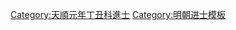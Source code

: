 {{Navbox
|name = 天順元年丁丑科殿試金榜
|title = 天順元年（[[1457年]]）丁丑科殿試金榜
|titlestyle = background-color:#FFD700;
|image =
|style = width:100%;text-align:center; 
|groupstyle = text-align:center; background-color:#FFD700;
|liststyle = text-align:center;
|state = {{{state<includeonly>|collapsed</includeonly>}}}
|group1 = 第一甲<br>賜進士及第<br>共3名
|list1 = '''[[黎淳|黎　淳]]''' - '''[[徐瓊|徐　瓊]]''' - '''[[陳秉中]]'''

|group2 = 第二甲<br>賜進士出身<br>共97名
|list2 = [[宋瑛 (天順進士)|宋　瑛]] - [[徐綺|徐　綺]] - [[張琦 (天順進士)|張　琦]] - [[羅崇嶽]] - [[楊琮|楊　琮]] - [[彭彥充]] - [[周易同]] - [[李慶 (天順進士)|李　慶]] - [[左贊|左　贊]] - [[劉瀚|劉　瀚]]<br>[[袁芳|袁　芳]] - [[許起|許　起]] - [[陳伯良]] - [[趙熙 (天順進士)|趙　熙]] - [[何淡|何　淡]] - [[柳瑛|柳　瑛]] - [[路璋 (天順進士)|路　璋]] - [[石澄|石　澄]] - [[范純|范　純]] - [[夏積|夏　積]]<br>[[劉伯川]] - [[劉任治]] - [[郭澄|郭　澄]] - [[王瑤 (天順進士)|王　瑤]] - [[龐勝|龐　勝]] - [[彭韶|彭　韶]] - [[楊禮|楊　禮]] - [[陳懋 (天順進士)|陳　懋]] - [[黃憲 (天順進士)|黃　憲]] - [[徐文湋]]<br>[[劉澄 (天順進士)|劉　澄]] - [[虞鐘|虞　鐘]] - [[黃塤 (天順進士)|黃　塤]] - [[孫信|孫　信]] - [[夏澄|夏　澄]] - [[鄭鼐|鄭　鼐]] - [[陳瑾 (天順進士)|陳　瑾]] - [[陳迪 (天順進士)|陳　迪]] - [[謝芳 (天順進士)|謝　芳]] - [[門相|門　相]]<br>[[潘洪 (天順進士)|潘　洪]] - [[李佐 (天順進士)|李　佐]] - [[葉華 (天順進士)|葉　華]] - [[計昌|計　昌]] - [[劉槃|劉　槃]] - [[楊士倧]] - [[宋訥 (天順進士)|宋　訥]] - [[朱貞|朱　貞]] - [[葉敏 (明朝)|葉　敏]] - [[曾文|曾　文]]<br>[[展毓|展　毓]] - [[于欽 (明朝)|于　欽]] - [[石後|石　後]] - [[唐珣|唐　珣]] - [[楊冕|楊　冕]] - [[徐顯|徐　顯]] - [[陳載|陳　載]] - [[張璝|張　璝]] - [[王顯 (天順進士)|王　顯]] - [[胡㴱 (天順丁丑進士)|胡　{{僻字|㴱}}]]<br>[[劉隆 (天順進士)|劉　隆]] - [[吳遠|吳　遠]] - [[張翥 (天順進士)|張　翥]] - [[夏志明 (天順進士)|夏志明]] - [[馮安 (天順進士)|馮　安]] - [[萬翼|萬　翼]] - [[趙瑛 (天順進士)|趙　瑛]] - [[羅訓|羅　訓]] - [[蔣雲漢]] - [[袁潔 (明朝)|袁　潔]]<br>[[劉本 (天順進士)|劉　本]] - [[楊繼宗]] - [[胡信 (天順進士)|胡　信]] - [[游浩|游　浩]] - [[孟顓|孟　顓]] - [[陳綱 (天順進士)|陳　綱]] - [[周謨|周　謨]] - [[蔡誌|蔡　誌]] - [[馮敬 (天順進士)|馮　敬]] - [[彭果|彭　果]]<br>[[陸鏞|陸　鏞]] - [[鄭克和]] - [[嚴祖興]] - [[鄒和|鄒　和]] - [[馮孜 (天順進士)|馮　孜]] - [[何衷|何　衷]] - [[吳森 (天順進士)|吳　森]] - [[楊壽|楊　壽]] - [[端宏|端　宏]] - [[俞澤|俞　澤]]<br>[[樂章 (天順進士)|樂　章]] - [[馮銀|馮　銀]] - [[劉觀 (天順進士)|劉　觀]] - [[李璲 (天順進士)|李　璲]] - [[孔宗顯]] - [[倪顒|倪　顒]] - [[楊完|楊　完]]<span style="color: #F7F7F7;"> - －－－ - －－－ - －－－</span>

|group3 = 第三甲<br>賜同進士出身<br>共194名
|list3 = [[姚㫤|姚　{{僻字|㫤|上日下永，通“昶”}}]] - [[白昂|白　昂]] - [[王道 (固始)|王　道]] - [[應瀚|應　瀚]] - [[談倫 (天順進士)|談　倫]] - [[蔡哲 (天順進士)|蔡　哲]] - [[楊魁 (天順進士)|楊　魁]] - [[徐虔|徐　虔]] - [[王竪|王　竪]] - [[劉鐸 (天順進士)|劉　鐸]]<br>[[黃金 (天順進士)|黃　金]] - [[李澄 (天順進士)|李　澄]] - [[盧茂 (天順進士)|盧　茂]] - [[邵震|邵　震]] - [[金醞|金　醞]] - [[王預|王　預]] - [[黃箎 (天順進士)|黃　箎]] - [[梁昉|梁　昉]] - [[吳道宏]] - [[劉秩 (天順進士)|劉　秩]]<br>[[喻本中]] - [[吳錫|吳　錫]] - [[陳渤|陳　渤]] - [[劉潺|劉　潺]] - [[王克復]] - [[范奎|范　奎]] - [[文志貞]] - [[霍鑑|霍　鑑]] - [[劉必賢]] - [[吳珵 (天順進士)|吳　珵]]<br>[[吉惠 (天順進士)|吉　惠]] - [[莊澈|莊　澈]] - [[劉俊 (天順元年進士)|劉　俊]] - [[朱穩|朱　穩]] - [[張鑑 (天順進士)|張　鑑]] - [[尹進|尹　進]] - [[姜清 (天順進士)|姜　清]] - [[楊瓚 (天順進士)|楊　瓚]] - [[劉溥 (天順進士)|劉　溥]] - [[王存禮 (天順進士)|王存禮]]<br>[[胡謐 (天順進士)|胡　謐]] - [[崔儀 (天順進士)|崔　儀]] - [[王冕 (天順進士)|王　冕]] - [[文宜|文　宜]] - [[毛弘 (明朝)|毛　弘]] - [[杜鈜|杜　鈜]] - [[王道 (蠡县)|王　道]] - [[黎遜|黎　遜]] - [[孫芳|孫　芳]] - [[秦民悅]]<br>[[林棨 (天順進士)|林　棨]] - [[徐貫|徐　貫]] - [[胡璉 (天順進士)|胡　璉]] - [[張本濟]] - [[喬鳳|喬　鳳]] - [[鄭勤 (天順進士)|鄭　勤]] - [[梁明 (明朝)|梁　明]] - [[蔡麟|蔡　麟]] - [[趙傑 (天順進士)|趙　傑]] - [[許聰|許　聰]]<br>[[王佐 (天順進士)|王　佐]] - [[于懋|于　懋]] - [[周正 (天順進士)|周　正]] - [[邢表|邢　表]] - [[劉璋 (天順進士)|劉　璋]] - [[方朝宗]] - [[梁材 (天順進士)|梁　材]] - [[方嵩|方　嵩]] - [[宋賓|宋　賓]] - [[張祚 (天順進士)|張　祚]]<br>[[王淵 (明朝)|王　淵]] - [[李綱 (天順進士)|李　綱]] - [[湯琛|湯　琛]] - [[馬馴 (天順進士)|馬　馴]] - [[韓祺|韓　祺]] - [[顧正|顧　正]] - [[韓文 (天順進士)|韓　文]] - [[黃觀 (天順進士)|黃　觀]] - [[李祥 (天順進士)|李　祥]] - [[朱寬 (明朝)|朱　寬]]<br>[[王翰 (天順進士)|王　翰]] - [[霍貴|霍　貴]] - [[常寧 (天順進士)|常　寧]] - [[車振|車　振]] - [[吳忱|吳　忱]] - [[凌文 (明朝)|凌　文]] - [[徐源 (天順進士)|徐　源]] - [[盧信 (天順進士)|盧　信]] - [[薛璘|薛　璘]] - [[顧以山]]<br>[[魏元|魏　元]] - [[張洽 (天順進士)|張　洽]] - [[謝敬|謝　敬]] - [[潘珪|潘　珪]] - [[張綱 (天順進士)|張　綱]] - [[宋德 (天順進士)|宋　德]] - [[吳澮|吳　澮]] - [[韋嵩|韋　嵩]] - [[吳寧 (天順進士)|吳　寧]] - [[林迪 (天順進士)|林　迪]]<br>[[左賢|左　賢]] - [[張祥 (天順進士)|張　翓]] - [[鍾震|鍾　震]] - [[張祥|張　祥]] - [[丁璐|丁　璐]] - [[左明善]] - [[程萬里]] - [[黃縉 (天順進士)|黃　縉]] - [[徐貫|徐　貫]] - [[陳鉞 (天順進士)|陳　鉞]]<br>[[邢正|邢　正]] - [[周同伯]] - [[紀逵|紀　逵]] - [[吳淵 (天順進士)|吳　淵]] - [[徐英 (天順進士)|徐　英]] - [[李炯然]] - [[上志|上　志]] - [[裴慧|裴　慧]] - [[晏文顯]] - [[何禮 (明朝)|何　禮]]<br>[[方中 (天順進士)|方　中]] - [[馬體乾 (天順進士)|馬體-{乾}-]] - [[盧雍 (天順進士)|盧　雍]] - [[趙文萃]] - [[陳騏|陳　騏]] - [[陶鎔 (天順進士)|陶　鎔]] - [[趙通|趙　通]] - [[張倫 (天順丁丑進士)|張　倫]] - [[曹奇 (天順進士)|曹　奇]] - [[賴正|賴　正]]<br>[[韓恭|韓　恭]] - [[崔浩 (天順進士)|崔　浩]] - [[簡嘉誥]] - [[夏環|夏　環]] - [[吳真|吳　真]] - [[羅脩|羅　脩]] - [[熊懷|熊　懷]] - [[李端 (天順進士)|李　端]] - [[程霓|程　霓]] - [[胡睿|胡　睿]]<br>[[羅廣|羅　廣]] - [[陳亨 (天順進士)|陳　亨]] - [[李森 (天順進士)|李　森]] - [[王瓚 (天順進士)|王　瓚]] - [[周琳|周　琳]] - [[曾瑄|曾　瑄]] - [[吳琮 (天順進士)|吳　琮]] - [[張戟|張　戟]] - [[熊瑞 (天順進士)|熊　瑞]] - [[陳爵|陳　爵]]<br>[[崔珣|崔　珣]] - [[吳繹思]] - [[莫謙|莫　謙]] - [[張賓 (天順進士)|張　賓]] - [[王秉彜]] - [[潘琴|潘　琴]] - [[劉誠 (明朝)|劉　誠]] - [[易居仁]] - [[程廣|程　廣]] - [[吳遜|吳　遜]]<br>[[沈珤 (天順進士)|沈　珤]] - [[郭良 (天順進士)|郭　良]] - [[董振|董　振]] - [[陳珍 (天順進士)|陳　珍]] - [[周峻|周　峻]] - [[李贊|李　贊]] - [[高橙|高　橙]] - [[田瑄|田　瑄]] - [[嚴萱|嚴　萱]] - [[周轍|周　轍]]<br>[[方佑|方　佑]] - [[段寧 (天順進士)|段　寧]] - [[楊孟芳]] - [[高安 (天順進士)|高　安]] - [[顧能|顧　能]] - [[李翔 (天順進士)|李　翔]] - [[徐茂|徐　茂]] - [[畢玉|畢　玉]] - [[楊大榮]] - [[徐貴 (天順進士)|徐　貴]]<br>[[顧鏡|顧　鏡]] - [[章顒|章　顒]] - [[龔鼎 (天順進士)|龔　鼎]] - [[林孟喬]] - [[錢達 (天順進士)|錢　達]] - [[李麟 (天順進士)|李　麟]] - [[白鳳 (天順進士)|白　鳳]] - [[劉昊 (天順進士)|劉　昊]] - [[雷霖|雷　霖]] - [[馬桓|馬　桓]]<br>[[王雯 (明朝)|王　雯]] - [[黃鍾 (天順進士)|黃　鍾]] - [[屈祥|屈　祥]] - [[李和 (天順進士)|李　和]]<span style="color: #FFFFFF;"> - －－－ - －－－ - －－－ - －－－ - －－－ - －－－</span>
|belowstyle = text-align: center; background-color:#FFD700;
|below='''前一科：[[Template:景泰五年甲戌科殿試金榜|景泰五年甲戌科]]　'''·'''　後一科：[[Template:天順四年庚辰科殿試金榜|天順四年庚辰科]]'''
}}
[[Category:天順元年丁丑科進士]]
<noinclude>
[[Category:天順元年丁丑科進士| ]]
[[Category:明朝进士模板]]
</noinclude>
